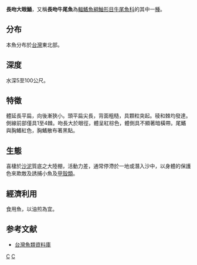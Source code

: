 {{Speciesbox
| taxon = Suggrundus longirostis
| status = NE
| status_system = IUCN3.1
| synonyms = *''Suggrundus longirostris''<br /><small>Shao & Chen, 1987</small>
}}

'''長吻大眼鯒'''，又稱'''長吻牛尾魚'''為[[輻鰭魚綱|輻鰭魚綱]][[鮋形目|鮋形目]][[牛尾魚科|牛尾魚科]]的其中一[[種|種]]。

==分布==
本魚分布於[[台灣|台灣]]東北部。

==深度==
水深5至100公尺。

==特徵==
體延長平扁，向後漸狹小。頭平扁尖長，背面粗糙，具顆粒突起。稜和棘均發達。側線前部僅具1至4棘。吻長大於眼徑，體呈紅棕色，體側具不顯著暗橫帶。尾鰭與胸鰭紅色，胸鰭散布著黑點。

==生態==
喜棲於[[沙|沙]][[泥|泥]]質底之大陸棚，活動力差，通常停滯於一地或潛入沙中，以身體的保護色來欺敵及誘捕小魚及[[甲殼類|甲殼類]]。

==經濟利用==
食用魚，以油煎為宜。

==参考文献==
*[http://fishdb.sinica.edu.tw/ 台灣魚類資料庫]
{{Taxonbar}}
[[Category:食用魚|C]]
[[Category:䍁鲬属|C]]